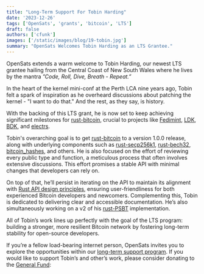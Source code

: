 ```yaml
---
title: "Long-Term Support For Tobin Harding"
date: '2023-12-26'
tags: ['OpenSats', 'grants', 'bitcoin', 'LTS']
draft: false
authors: ['cfunk']
images: ['/static/images/blog/19-tobin.jpg']
summary: "OpenSats Welcomes Tobin Harding as an LTS Grantee."
---
```


OpenSats extends a warm welcome to Tobin Harding, our newest LTS grantee hailing
from the Central Coast of New South Wales where he lives by the mantra
*”Code, Roll, Dive, Breath - Repeat.”*

In the heart of the kernel mini-conf at the Perth LCA nine years ago, Tobin felt
a spark of inspiration as he overheard discussions about patching the kernel -
"I want to do that." And the rest, as they say, is history.

With the backing of this LTS grant, he is now set to keep achieving significant
milestones for [rust-bitcoin](https://github.com/rust-bitcoin), crucial to
projects like [Fedimint](https://github.com/fedimint/fedimint),
[LDK](https://github.com/lightningdevkit/ldk-sample),
[BDK](https://github.com/bitcoindevkit/bdk), and
[electrs](https://github.com/romanz/electrs).

Tobin's overarching goal is to get
[rust-bitcoin](https://github.com/rust-bitcoin/rust-bitcoin) to a version 1.0.0 release,
along with underlying components such as
[rust-secp256k1](https://github.com/rust-bitcoin/rust-secp256k1),
[rust-bech32](https://github.com/rust-bitcoin/rust-bech32),
[bitcoin_hashes](https://github.com/rust-bitcoin/bitcoin_hashes), and others.
He is also focused on the effort of reviewing every public type and function, a
meticulous process that often involves extensive discussions. This effort promises
a stable API with minimal changes that developers can rely on.

On top of that, he’ll persist in iterating on the API to maintain its alignment
with [Rust API design principles](https://github.com/rust-lang/api-guidelines),
ensuring user-friendliness for both experienced Bitcoin developers and
newcomers. Complementing this, Tobin is dedicated to delivering clear and
accessible documentation. He’s also simultaneously working on a v2 of his
[rust-PSBT](https://github.com/tcharding/rust-psbt) implementation.

All of Tobin’s work lines up perfectly with the goal of the LTS program:
building a stronger, more resilient Bitcoin network by fostering long-term
stability for open-source developers.

If you’re a fellow load-bearing internet person, OpenSats invites you to explore
the opportunities within our [long-term support program](/tags/lts). If you
would like to support Tobin’s and other’s work, please consider donating to the
[General Fund](/projects/general_fund):

<center>
    <DonateToGeneralFundButton/>
</center>
